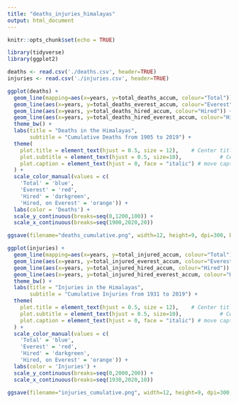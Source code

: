---
title: "deaths_injuries_himalayas"
output: html_document
---

```{r setup, include=FALSE}
knitr::opts_chunk$set(echo = TRUE)

library(tidyverse)
library(ggplot2)
```



```{r, echo=FALSE, message=FALSE}

deaths <- read.csv('./deaths.csv', header=TRUE)
injuries <- read.csv('./injuries.csv', header=TRUE)

```

```{r, echo=FALSE}
ggplot(deaths) + 
  geom_line(mapping=aes(x=years, y=total_deaths_accum, colour="Total")) +
  geom_line(aes(x=years, y=total_deaths_everest_accum, colour="Everest")) +
  geom_line(aes(x=years, y=total_deaths_hired_accum, colour="Hired")) +
  geom_line(aes(x=years, y=total_deaths_hired_everest_accum, colour="Hired, on Everest")) +
  theme_bw() + 
  labs(title = "Deaths in the Himalayas", 
       subtitle = "Cumulative Deaths from 1905 to 2019") +
  theme(
    plot.title = element_text(hjust = 0.5, size = 12),    # Center title position and size
    plot.subtitle = element_text(hjust = 0.5, size=10),            # Center subtitle
    plot.caption = element_text(hjust = 0, face = "italic") # move caption to the left
  ) +
  scale_color_manual(values = c(
    'Total' = 'blue',
    'Everest' = 'red',
    'Hired' = 'darkgreen',
    'Hired, on Everest' = 'orange')) +
  labs(color = 'Deaths') +
  scale_y_continuous(breaks=seq(0,1200,100)) +
  scale_x_continuous(breaks=seq(1900,2020,20))

ggsave(filename="deaths_cumulative.png", width=12, height=9, dpi=300, bg='white')

```


```{r, echo=FALSE}
ggplot(injuries) + 
  geom_line(mapping=aes(x=years, y=total_injured_accum, colour="Total")) +
  geom_line(aes(x=years, y=total_injured_everest_accum, colour="Everest")) +
  geom_line(aes(x=years, y=total_injured_hired_accum, colour="Hired")) +
  geom_line(aes(x=years, y=total_injured_hired_everest_accum, colour="Hired, on Everest")) +
  theme_bw() + 
  labs(title = "Injuries in the Himalayas", 
       subtitle = "Cumulative Injuries from 1931 to 2019") +
  theme(
    plot.title = element_text(hjust = 0.5, size = 12),    # Center title position and size
    plot.subtitle = element_text(hjust = 0.5, size=10),            # Center subtitle
    plot.caption = element_text(hjust = 0, face = "italic") # move caption to the left
  ) +
  scale_color_manual(values = c(
    'Total' = 'blue',
    'Everest' = 'red',
    'Hired' = 'darkgreen',
    'Hired, on Everest' = 'orange')) +
  labs(color = 'Injuries') +
  scale_y_continuous(breaks=seq(0,2000,200)) +
  scale_x_continuous(breaks=seq(1930,2020,10))
  
ggsave(filename="injuries_cumulative.png", width=12, height=9, dpi=300, bg='white')
```